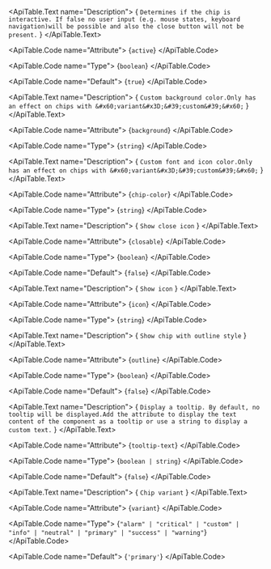 <ApiTable id="property-active">
  <ApiTable.PropertyHeader name="active" singleFramework="">
  </ApiTable.PropertyHeader>

  <ApiTable.Text name="Description">
    { `Determines if the chip is interactive. If false no user input (e.g. mouse states, keyboard navigation)will be possible and also the close button will not be present.` }
  </ApiTable.Text>

  <ApiTable.Code name="Attribute">
    {`active`}
  </ApiTable.Code>

  <ApiTable.Code name="Type">
   {`boolean`}
  </ApiTable.Code>

  <ApiTable.Code name="Default">
    {`true`}
  </ApiTable.Code>

</ApiTable>
<ApiTable id="property-background">
  <ApiTable.PropertyHeader name="background" singleFramework="">
  </ApiTable.PropertyHeader>

  <ApiTable.Text name="Description">
    { `Custom background color.Only has an effect on chips with &#x60;variant&#x3D;&#39;custom&#39;&#x60;` }
  </ApiTable.Text>

  <ApiTable.Code name="Attribute">
    {`background`}
  </ApiTable.Code>

  <ApiTable.Code name="Type">
   {`string`}
  </ApiTable.Code>


</ApiTable>
<ApiTable id="property-chipColor">
  <ApiTable.PropertyHeader name="chipColor" singleFramework="">
  </ApiTable.PropertyHeader>

  <ApiTable.Text name="Description">
    { `Custom font and icon color.Only has an effect on chips with &#x60;variant&#x3D;&#39;custom&#39;&#x60;` }
  </ApiTable.Text>

  <ApiTable.Code name="Attribute">
    {`chip-color`}
  </ApiTable.Code>

  <ApiTable.Code name="Type">
   {`string`}
  </ApiTable.Code>


</ApiTable>
<ApiTable id="property-closable">
  <ApiTable.PropertyHeader name="closable" singleFramework="">
  </ApiTable.PropertyHeader>

  <ApiTable.Text name="Description">
    { `Show close icon` }
  </ApiTable.Text>

  <ApiTable.Code name="Attribute">
    {`closable`}
  </ApiTable.Code>

  <ApiTable.Code name="Type">
   {`boolean`}
  </ApiTable.Code>

  <ApiTable.Code name="Default">
    {`false`}
  </ApiTable.Code>

</ApiTable>
<ApiTable id="property-icon">
  <ApiTable.PropertyHeader name="icon" singleFramework="">
  </ApiTable.PropertyHeader>

  <ApiTable.Text name="Description">
    { `Show icon` }
  </ApiTable.Text>

  <ApiTable.Code name="Attribute">
    {`icon`}
  </ApiTable.Code>

  <ApiTable.Code name="Type">
   {`string`}
  </ApiTable.Code>


</ApiTable>
<ApiTable id="property-outline">
  <ApiTable.PropertyHeader name="outline" singleFramework="">
  </ApiTable.PropertyHeader>

  <ApiTable.Text name="Description">
    { `Show chip with outline style` }
  </ApiTable.Text>

  <ApiTable.Code name="Attribute">
    {`outline`}
  </ApiTable.Code>

  <ApiTable.Code name="Type">
   {`boolean`}
  </ApiTable.Code>

  <ApiTable.Code name="Default">
    {`false`}
  </ApiTable.Code>

</ApiTable>
<ApiTable id="property-tooltipText">
  <ApiTable.PropertyHeader name="tooltipText" singleFramework="">
      <SinceTag message={`3.0.0`} />
  </ApiTable.PropertyHeader>

  <ApiTable.Text name="Description">
    { `Display a tooltip. By default, no tooltip will be displayed.Add the attribute to display the text content of the component as a tooltip or use a string to display a custom text.` }
  </ApiTable.Text>

  <ApiTable.Code name="Attribute">
    {`tooltip-text`}
  </ApiTable.Code>

  <ApiTable.Code name="Type">
   {`boolean | string`}
  </ApiTable.Code>

  <ApiTable.Code name="Default">
    {`false`}
  </ApiTable.Code>

</ApiTable>
<ApiTable id="property-variant">
  <ApiTable.PropertyHeader name="variant" singleFramework="">
  </ApiTable.PropertyHeader>

  <ApiTable.Text name="Description">
    { `Chip variant` }
  </ApiTable.Text>

  <ApiTable.Code name="Attribute">
    {`variant`}
  </ApiTable.Code>

  <ApiTable.Code name="Type">
   {`"alarm" | "critical" | "custom" | "info" | "neutral" | "primary" | "success" | "warning"`}
  </ApiTable.Code>

  <ApiTable.Code name="Default">
    {`'primary'`}
  </ApiTable.Code>

</ApiTable>
